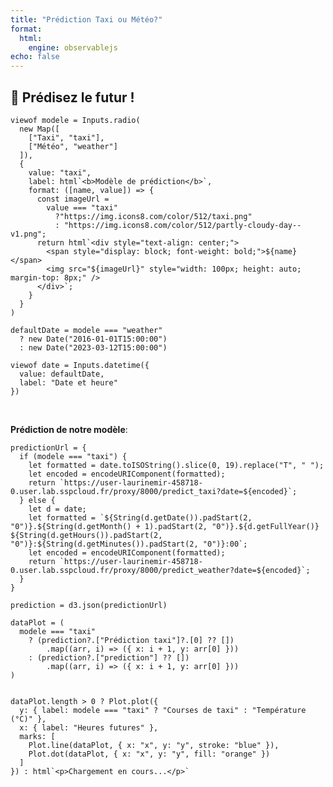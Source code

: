 ```yaml
---
title: "Prédiction Taxi ou Météo?"
format:
  html:
    engine: observablejs
echo: false
---
```


## 🧠 Prédisez le futur !



```ojs
viewof modele = Inputs.radio(
  new Map([
    ["Taxi", "taxi"],
    ["Météo", "weather"]
  ]),
  {
    value: "taxi",
    label: html`<b>Modèle de prédiction</b>`,
    format: ([name, value]) => {
      const imageUrl =
        value === "taxi"
          ?"https://img.icons8.com/color/512/taxi.png"
          : "https://img.icons8.com/color/512/partly-cloudy-day--v1.png";
      return html`<div style="text-align: center;">
        <span style="display: block; font-weight: bold;">${name}</span>
        <img src="${imageUrl}" style="width: 100px; height: auto; margin-top: 8px;" />
      </div>`;
    }
  }
)
```

```ojs
defaultDate = modele === "weather"
  ? new Date("2016-01-01T15:00:00")
  : new Date("2023-03-12T15:00:00")

viewof date = Inputs.datetime({
  value: defaultDate,
  label: "Date et heure"
})
```

<br>

__Prédiction de notre modèle__:

```ojs
predictionUrl = {
  if (modele === "taxi") {
    let formatted = date.toISOString().slice(0, 19).replace("T", " ");
    let encoded = encodeURIComponent(formatted);
    return `https://user-laurinemir-458718-0.user.lab.sspcloud.fr/proxy/8000/predict_taxi?date=${encoded}`;
  } else {
    let d = date;
    let formatted = `${String(d.getDate()).padStart(2, "0")}.${String(d.getMonth() + 1).padStart(2, "0")}.${d.getFullYear()} ${String(d.getHours()).padStart(2, "0")}:${String(d.getMinutes()).padStart(2, "0")}:00`;
    let encoded = encodeURIComponent(formatted);
    return `https://user-laurinemir-458718-0.user.lab.sspcloud.fr/proxy/8000/predict_weather?date=${encoded}`;
  }
}
```


```ojs
prediction = d3.json(predictionUrl)
```

```ojs

dataPlot = (
  modele === "taxi"
    ? (prediction?.["Prédiction taxi"]?.[0] ?? [])
        .map((arr, i) => ({ x: i + 1, y: arr[0] })) 
    : (prediction?.["prediction"] ?? [])
        .map((arr, i) => ({ x: i + 1, y: arr[0] })) 
)


dataPlot.length > 0 ? Plot.plot({
  y: { label: modele === "taxi" ? "Courses de taxi" : "Température (°C)" },
  x: { label: "Heures futures" },
  marks: [
    Plot.line(dataPlot, { x: "x", y: "y", stroke: "blue" }),
    Plot.dot(dataPlot, { x: "x", y: "y", fill: "orange" })
  ]
}) : html`<p>Chargement en cours...</p>`
```

